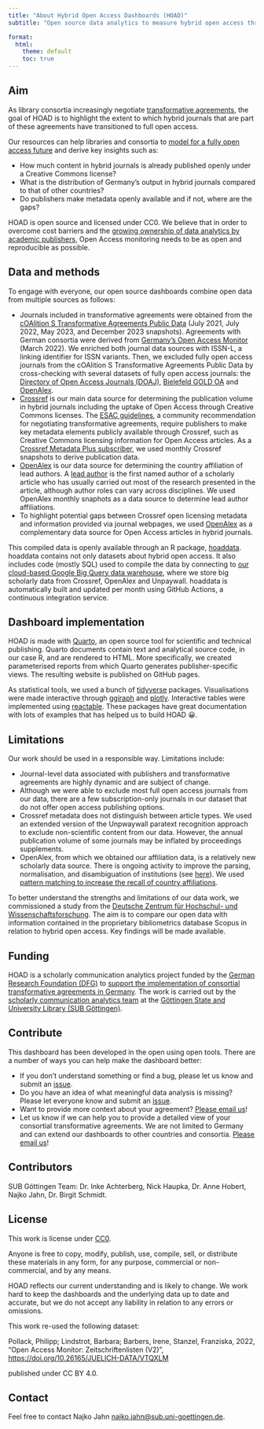 ```yaml
---
title: "About Hybrid Open Access Dashboards (HOAD)"
subtitle: "Open source data analytics to measure hybrid open access through transformative agreements"

format:
  html:
    theme: default
    toc: true
---
```


## Aim

As library consortia increasingly negotiate [transformative agreements](https://esac-initiative.org/about/transformative-agreements/), the goal of HOAD is to highlight the extent to which hybrid journals that are part of  these agreements have transitioned to full open access.

Our resources can help libraries and consortia to [model 
for a fully open access future](https://esac-initiative.org/about/transformative-agreements/reference-guide/) and derive key insights such as:

- How much content in hybrid journals is already published openly under a Creative Commons license?
- What is the distribution of Germany’s output in hybrid journals compared to that of other countries?
- Do publishers make metadata openly available and if not, where are the gaps?

HOAD is open source and licensed under CC0. We believe that in order to overcome cost barriers and the [growing ownership of data analytics by academic publishers](https://www.science.org/doi/10.1126/science.aba3763), Open Access monitoring needs to be as open and reproducible as possible.


## Data and methods

To engage with everyone, our open source dashboards combine open data from multiple sources as follows:

- Journals included in transformative agreements were obtained from the [cOAlition S Transformative Agreements Public Data](https://journalcheckertool.org/transformative-agreements/) (July 2021, July 2022, May 2023, and December 2023 snapshots). Agreements with German consortia were derived from [Germany's Open Access Monitor](https://doi.org/10.26165/JUELICH-DATA/VTQXLM) (March 2022). We enriched both journal data sources with ISSN-L, a linking identifier for ISSN variants. Then, we excluded fully open access journals from the cOAlition S Transformative Agreements Public Data by cross-checking with several datasets of fully open access journals: the [Directory of Open Access Journals (DOAJ)](https://doaj.org/), [Bielefeld GOLD OA](https://doi.org/10.4119/unibi/2961544) and [OpenAlex](https://openalex.org/).
- [Crossref](https://www.crossref.org/) is our main data source for determining the publication volume in hybrid journals including the uptake of Open Access through Creative Commons licenses. The [ESAC guidelines](https://esac-initiative.org/about/transformative-agreements/reference-guide/), a community recommendation for negotiating transformative agreements, require publishers to make key metadata elements publicly available through Crossref, such as Creative Commons licensing information for Open Access articles. As a [Crossref Metadata Plus subscriber](https://www.crossref.org/services/metadata-retrieval/metadata-plus/), we used monthly Crossref snapshots to derive publication data.
- [OpenAlex](https://openalex.org/) is our data source for determining the country affiliation of lead authors. A [lead author](https://en.wikipedia.org/wiki/Lead_author) is the first named author of a scholarly article who has usually carried out most of the research presented in the article, although author roles can vary across disciplines. We used OpenAlex monthly snaphots as a data source to determine lead author affiliations.
- To highlight potential gaps between Crossref open licensing metadata and information provided via journal webpages, we used [OpenAlex](https://openalex.org/) as a complementary data source for Open Access articles in hybrid journals.

This compiled data is openly available through an R package, [hoaddata](https://subugoe.github.io/hoaddata/). hoaddata contains not only datasets about hybrid open access. It also includes code (mostly SQL) used to compile the data by connecting to [our cloud-based Google Big Query data warehouse](https://subugoe.github.io/scholcomm_analytics/data.html), where we store big scholarly data from Crossref, OpenAlex and Unpaywall. hoaddata is automatically built and updated per month using GitHub Actions, a continuous integration service. 

## Dashboard implementation

HOAD is made with [Quarto](https://quarto.org/), an open source tool for scientific and technical publishing. Quarto documents contain text and analytical source code, in our case R, and are rendered to HTML. More specifically, we created parameterised reports from which Quarto generates publisher-specific views. The resulting website is published on GitHub pages.

As statistical tools, we used a bunch of [tidyverse](https://www.tidyverse.org/) packages. Visualisations were made interactive through [ggiraph](https://davidgohel.github.io/ggiraph/) and [plotly](https://plotly.com/r/). Interactive tables were implemented using [reactable](https://glin.github.io/reactable/). These packages have great documentation with lots of examples that has helped us to build HOAD 😀.

## Limitations

Our work should be used in a responsible way. Limitations include:

- Journal-level data associated with publishers and transformative agreements are highly dynamic and are subject of change. 
- Although we were able to exclude most full open access journals from our data, there are a few subscription-only journals in our dataset that do not offer open access publishing options.
- Crossref metadata does not distinguish between article types. We used an extended version of the Unpwaywall paratext recognition approach to exclude non-scientific content from our data. However, the annual publication volume of some journals may be inflated by proceedings supplements.
- OpenAlex, from which we obtained our affiliation data, is a relatively new scholarly data source. There is ongoing activity to improve the parsing, normalisation, and disambiguation of institutions (see [here](https://doi.org/10.48550/arXiv.2205.01833)). We used [pattern matching to increase the recall of country affiliations](https://github.com/subugoe/hoaddata/blob/main/inst/sql/cr_openalex_inst_full.sql).

To better understand the strengths and limitations of our data work, we commissioned a study from the [Deutsche Zentrum für Hochschul- und Wissenschaftsforschung](https://www.dzhw.eu/forschung/projekt?pr_id=484). The aim is to compare our open data with information contained in the proprietary bibliometrics database Scopus in relation to hybrid open access. Key findings will be made available.

## Funding

HOAD is a scholarly communication analytics project funded by the [German Research Foundation (DFG)](https://gepris.dfg.de/gepris/projekt/416115939) to [support the implementation of consortial transformative agreements in Germany](https://doi.org/10.5282/o-bib/2017H2S87-95). The work is carried out by the [scholarly communication analytics team](https://subugoe.github.io/scholcomm_analytics/about.html) at the [Göttingen State and University Library (SUB Göttingen)](https://www.sub.uni-goettingen.de/sub-aktuell/).

## Contribute

This dashboard has been developed in the open using open tools. There are a number of ways you can help make the dashboard better:

- If you don’t understand something or find a bug, please let us know and submit an [issue](https://github.com/subugoe/hoaddash/issues).
- Do you have an idea of what meaningful data analysis is missing? Please let everyone know and submit an [issue](https://github.com/subugoe/hoaddash/issues).
-  Want to provide more context about your agreement? [Please email us](mailto:najko.jahn@sub.uni-goettingen.de)!
- Let us know if we can help you to provide a detailed view of your consortial transformative agreements. We are not limited to Germany and can extend our dashboards to other countries and consortia. [Please email us](mailto:najko.jahn@sub.uni-goettingen.de)!

## Contributors

SUB Göttingen Team: Dr. Inke Achterberg, Nick Haupka, Dr. Anne Hobert, Najko Jahn, Dr. Birgit Schmidt.

## License

This work is license under [CC0](https://creativecommons.org/publicdomain/zero/1.0/legalcode). 

Anyone is free to copy, modify, publish, use, compile, sell, or distribute these materials in any form, for any purpose, commercial or non-commercial, and by any means.

HOAD reflects our current understanding and is likely to change. We work hard to keep the dashboards and the underlying data up to date and accurate, but we do not accept any liability in relation to any errors or omissions.

This work re-used the following dataset:

Pollack, Philipp; Lindstrot, Barbara; Barbers, Irene, Stanzel, Franziska, 2022, "Open Access Monitor: Zeitschriftenlisten (V2)", <https://doi.org/10.26165/JUELICH-DATA/VTQXLM> 

published under CC BY 4.0.

## Contact

Feel free to contact Najko Jahn <najko.jahn@sub.uni-goettingen.de>.